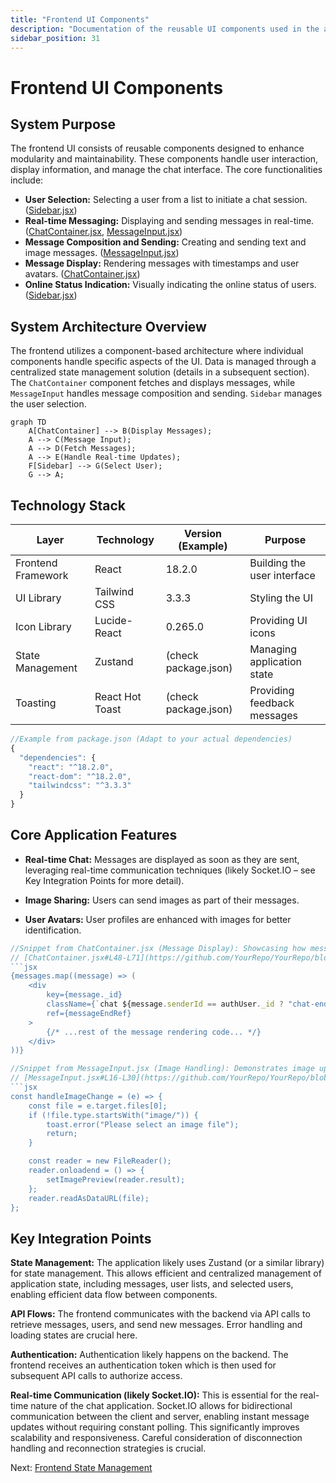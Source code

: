 ```yaml
---
title: "Frontend UI Components"
description: "Documentation of the reusable UI components used in the application."
sidebar_position: 31
---
```


# Frontend UI Components

<TOC />

## System Purpose

The frontend UI consists of reusable components designed to enhance modularity and maintainability. These components handle user interaction, display information, and manage the chat interface.  The core functionalities include:

* **User Selection:** Selecting a user from a list to initiate a chat session. ([Sidebar.jsx](https://github.com/YourRepo/YourRepo/blob/main/frontend/src/components/Sidebar.jsx))
* **Real-time Messaging:** Displaying and sending messages in real-time. ([ChatContainer.jsx](https://github.com/YourRepo/YourRepo/blob/main/frontend/src/components/ChatContainer.jsx), [MessageInput.jsx](https://github.com/YourRepo/YourRepo/blob/main/frontend/src/components/MessageInput.jsx))
* **Message Composition and Sending:**  Creating and sending text and image messages. ([MessageInput.jsx](https://github.com/YourRepo/YourRepo/blob/main/frontend/src/components/MessageInput.jsx))
* **Message Display:**  Rendering messages with timestamps and user avatars. ([ChatContainer.jsx](https://github.com/YourRepo/YourRepo/blob/main/frontend/src/components/ChatContainer.jsx))
* **Online Status Indication:** Visually indicating the online status of users. ([Sidebar.jsx](https://github.com/YourRepo/YourRepo/blob/main/frontend/src/components/Sidebar.jsx))


## System Architecture Overview

The frontend utilizes a component-based architecture where individual components handle specific aspects of the UI.  Data is managed through a centralized state management solution (details in a subsequent section).  The `ChatContainer` component fetches and displays messages, while `MessageInput` handles message composition and sending. `Sidebar` manages the user selection.





```mermaid
graph TD
    A[ChatContainer] --> B(Display Messages);
    A --> C(Message Input);
    A --> D(Fetch Messages);
    A --> E(Handle Real-time Updates);
    F[Sidebar] --> G(Select User);
    G --> A;
```



## Technology Stack

| Layer          | Technology             | Version (Example) | Purpose                                      |
|-----------------|-------------------------|--------------------|----------------------------------------------|
| Frontend Framework | React                  | 18.2.0             | Building the user interface                    |
| UI Library        | Tailwind CSS           | 3.3.3              | Styling the UI                              |
| Icon Library     | Lucide-React           | 0.265.0            | Providing UI icons                           |
| State Management  | Zustand                | (check package.json) | Managing application state                     |
| Toasting          | React Hot Toast        | (check package.json) | Providing feedback messages                  |


```javascript
//Example from package.json (Adapt to your actual dependencies)
{
  "dependencies": {
    "react": "^18.2.0",
    "react-dom": "^18.2.0",
    "tailwindcss": "^3.3.3"
  }
}
```


## Core Application Features

* **Real-time Chat:**  Messages are displayed as soon as they are sent, leveraging real-time communication techniques (likely Socket.IO – see Key Integration Points for more detail).

* **Image Sharing:** Users can send images as part of their messages.

* **User Avatars:** User profiles are enhanced with images for better identification.

```jsx
//Snippet from ChatContainer.jsx (Message Display): Showcasing how messages are rendered.
// [ChatContainer.jsx#L48-L71](https://github.com/YourRepo/YourRepo/blob/main/frontend/src/components/ChatContainer.jsx#L48-L71)
```jsx
{messages.map((message) => (
    <div
        key={message._id}
        className={`chat ${message.senderId == authUser._id ? "chat-end": "chat-start"} `}
        ref={messageEndRef}
    >
        {/* ...rest of the message rendering code... */}
    </div>
))}
```

```jsx
//Snippet from MessageInput.jsx (Image Handling): Demonstrates image upload and preview.
// [MessageInput.jsx#L16-L30](https://github.com/YourRepo/YourRepo/blob/main/frontend/src/components/MessageInput.jsx#L16-L30)
```jsx
const handleImageChange = (e) => {
    const file = e.target.files[0];
    if (!file.type.startsWith("image/")) {
        toast.error("Please select an image file");
        return;
    }

    const reader = new FileReader();
    reader.onloadend = () => {
        setImagePreview(reader.result);
    };
    reader.readAsDataURL(file);
};
```

## Key Integration Points

**State Management:** The application likely uses Zustand (or a similar library) for state management. This allows efficient and centralized management of application state, including messages, user lists, and selected users, enabling efficient data flow between components.

**API Flows:**  The frontend communicates with the backend via API calls to retrieve messages, users, and send new messages.  Error handling and loading states are crucial here.

**Authentication:**  Authentication likely happens on the backend. The frontend receives an authentication token which is then used for subsequent API calls to authorize access.

**Real-time Communication (likely Socket.IO):** This is essential for the real-time nature of the chat application.  Socket.IO allows for bidirectional communication between the client and server, enabling instant message updates without requiring constant polling. This significantly improves scalability and responsiveness.  Careful consideration of disconnection handling and reconnection strategies is crucial.



Next: [Frontend State Management](./3.2_frontend_state_management.mdx)